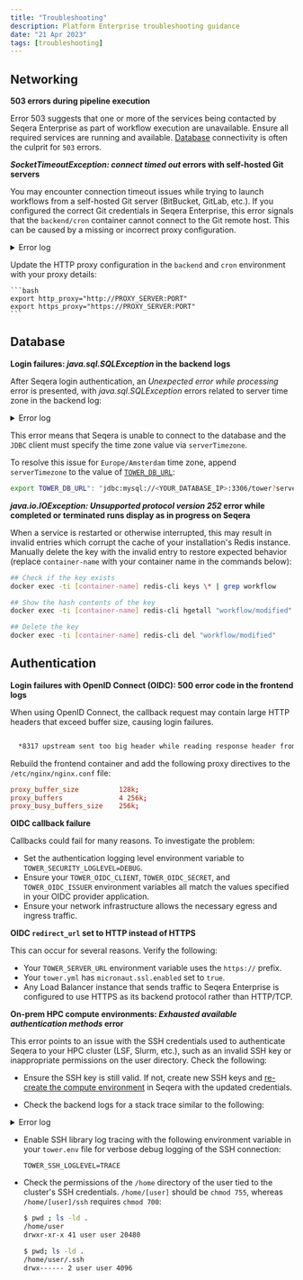 ```yaml
---
title: "Troubleshooting"
description: Platform Enterprise troubleshooting guidance
date: "21 Apr 2023"
tags: [troubleshooting]
---
```


## Networking

**503 errors during pipeline execution**

Error 503 suggests that one or more of the services being contacted by Seqera Enterprise as part of workflow execution are unavailable. Ensure all required services are running and available. [Database](./configuration/overview.mdx#seqera-and-redis-databases) connectivity is often the culprit for `503` errors.

**_SocketTimeoutException: connect timed out_ errors with self-hosted Git servers**

You may encounter connection timeout issues while trying to launch workflows from a self-hosted Git server (BitBucket, GitLab, etc.). If you configured the correct Git credentials in Seqera Enterprise, this error signals that the `backend/cron` container cannot connect to the Git remote host. This can be caused by a missing or incorrect proxy configuration.

<details>
  <summary>Error log</summary>

  ```bash

  ERROR i.s.t.c.GlobalErrorController - Unexpected error while processing - Error ID: 6h3HBUkaPe03vgzoDPc5HO
  java.net.SocketTimeoutException: connect timed out
          at java.base/java.net.PlainSocketImpl.socketConnect(Native Method)
          at java.base/java.net.AbstractPlainSocketImpl.doConnect(AbstractPlainSocketImpl.java:399)
          at java.base/java.net.AbstractPlainSocketImpl.connectToAddress(AbstractPlainSocketImpl.java:242)
          at java.base/java.net.AbstractPlainSocketImpl.connect(AbstractPlainSocketImpl.java:224)
          at java.base/java.net.SocksSocketImpl.connect(SocksSocketImpl.java:392)
          at java.base/java.net.Socket.connect(Socket.java:609)
          at java.base/sun.security.ssl.SSLSocketImpl.connect(SSLSocketImpl.java:289)
          at java.base/sun.net.NetworkClient.doConnect(NetworkClient.java:177)
          at java.base/sun.net.www.http.HttpClient.openServer(HttpClient.java:474)
          at java.base/sun.net.www.http.HttpClient.openServer(HttpClient.java:569)
          at java.base/sun.net.www.protocol.https.HttpsClient.<init>(HttpsClient.java:265)
          at java.base/sun.net.www.protocol.https.HttpsClient.New(HttpsClient.java:372)
          at java.base/sun.net.www.protocol.https.AbstractDelegateHttpsURLConnection.getNewHttpClient(AbstractDelegateHttpsURLConnection.java:203)
          at java.base/sun.net.www.protocol.http.HttpURLConnection.plainConnect0(HttpURLConnection.java:1187)
          at java.base/sun.net.www.protocol.http.HttpURLConnection.plainConnect(HttpURLConnection.java:1081)
          at java.base/sun.net.www.protocol.https.AbstractDelegateHttpsURLConnection.connect(AbstractDelegateHttpsURLConnection.java:189)
          at java.base/sun.net.www.protocol.http.HttpURLConnection.getInputStream0(HttpURLConnection.java:1592)
          at java.base/sun.net.www.protocol.http.HttpURLConnection.getInputStream(HttpURLConnection.java:1520)
          at java.base/java.net.HttpURLConnection.getResponseCode(HttpURLConnection.java:527)
          at java.base/sun.net.www.protocol.https.HttpsURLConnectionImpl.getResponseCode(HttpsURLConnectionImpl.java:334)
          at nextflow.scm.RepositoryProvider.checkResponse(RepositoryProvider.groovy:167)
          at nextflow.scm.RepositoryProvider.invoke(RepositoryProvider.groovy:136)
          at nextflow.scm.RepositoryProvider.memoizedMethodPriv$invokeAndParseResponseString(RepositoryProvider.groovy:218)
          at java.base/jdk.internal.reflect.NativeMethodAccessorImpl.invoke0(Native Method)
          at java.base/jdk.internal.reflect.NativeMethodAccessorImpl.invoke(NativeMethodAccessorImpl.java:62)
          at java.base/jdk.internal.reflect.DelegatingMethodAccessorImpl.invoke(DelegatingMethodAccessorImpl.java:43)
          at java.base/java.lang.reflect.Method.invoke(Method.java:566)
          at org.codehaus.groovy.reflection.CachedMethod.invoke(CachedMethod.java:107)
          at groovy.lang.MetaMethod.doMethodInvoke(MetaMethod.java:323)
          at groovy.lang.MetaClassImpl.invokeMethod(MetaClassImpl.java:1259)
          at groovy.lang.MetaClassImpl.invokeMethod(MetaClassImpl.java:1026)
          at org.codehaus.groovy.runtime.InvokerHelper.invokePogoMethod(InvokerHelper.java:1029)
          at org.codehaus.groovy.runtime.InvokerHelper.invokeMethod(InvokerHelper.java:1012)
          at org.codehaus.groovy.runtime.InvokerHelper.invokeMethodSafe(InvokerHelper.java:101)
          at nextflow.scm.RepositoryProvider$_closure2.doCall(RepositoryProvider.groovy)
          at java.base/jdk.internal.reflect.NativeMethodAccessorImpl.invoke0(Native Method)
          at java.base/jdk.internal.reflect.NativeMethodAccessorImpl.invoke(NativeMethodAccessorImpl.java:62)
          at java.base/jdk.internal.reflect.DelegatingMethodAccessorImpl.invoke(DelegatingMethodAccessorImpl.java:43)
          at java.base/java.lang.reflect.Method.invoke(Method.java:566)
          at org.codehaus.groovy.reflection.CachedMethod.invoke(CachedMethod.java:107)
          at groovy.lang.MetaMethod.doMethodInvoke(MetaMethod.java:323)
          at org.codehaus.groovy.runtime.metaclass.ClosureMetaClass.invokeMethod(ClosureMetaClass.java:263)
          at groovy.lang.MetaClassImpl.invokeMethod(MetaClassImpl.java:1026)
          at groovy.lang.Closure.call(Closure.java:412)
          at org.codehaus.groovy.runtime.memoize.Memoize$MemoizeFunction.lambda$call$0(Memoize.java:137)
          at org.codehaus.groovy.runtime.memoize.ConcurrentCommonCache.getAndPut(ConcurrentCommonCache.java:137)
          at org.codehaus.groovy.runtime.memoize.ConcurrentCommonCache.getAndPut(ConcurrentCommonCache.java:113)
          at org.codehaus.groovy.runtime.memoize.Memoize$MemoizeFunction.call(Memoize.java:136)
          at groovy.lang.Closure.call(Closure.java:428)
          at nextflow.scm.RepositoryProvider.invokeAndParseResponse(RepositoryProvider.groovy)
          at java.base/jdk.internal.reflect.NativeMethodAccessorImpl.invoke0(Native Method)
          at java.base/jdk.internal.reflect.NativeMethodAccessorImpl.invoke(NativeMethodAccessorImpl.java:62)
          at java.base/jdk.internal.reflect.DelegatingMethodAccessorImpl.invoke(DelegatingMethodAccessorImpl.java:43)
          at java.base/java.lang.reflect.Method.invoke(Method.java:566)
          at org.codehaus.groovy.runtime.callsite.PlainObjectMetaMethodSite.doInvoke(PlainObjectMetaMethodSite.java:43)
          at org.codehaus.groovy.runtime.callsite.PogoMetaMethodSite$PogoCachedMethodSiteNoUnwrapNoCoerce.invoke(PogoMetaMethodSite.java:193)
          at org.codehaus.groovy.runtime.callsite.PogoMetaMethodSite.callCurrent(PogoMetaMethodSite.java:61)
          at org.codehaus.groovy.runtime.callsite.AbstractCallSite.callCurrent(AbstractCallSite.java:185)
          at nextflow.scm.BitbucketRepositoryProvider.getCloneUrl(BitbucketRepositoryProvider.groovy:114)
          at nextflow.scm.AssetManager.memoizedMethodPriv$getGitRepositoryUrl(AssetManager.groovy:394)
          at java.base/jdk.internal.reflect.NativeMethodAccessorImpl.invoke0(Native Method)
          at java.base/jdk.internal.reflect.NativeMethodAccessorImpl.invoke(NativeMethodAccessorImpl.java:62)
          at java.base/jdk.internal.reflect.DelegatingMethodAccessorImpl.invoke(DelegatingMethodAccessorImpl.java:43)
          at java.base/java.lang.reflect.Method.invoke(Method.java:566)
          at org.codehaus.groovy.reflection.CachedMethod.invoke(CachedMethod.java:107)
          at groovy.lang.MetaMethod.doMethodInvoke(MetaMethod.java:323)
          at groovy.lang.MetaClassImpl.invokeMethod(MetaClassImpl.java:1259)
          at groovy.lang.MetaClassImpl.invokeMethod(MetaClassImpl.java:1026)
          at org.codehaus.groovy.runtime.InvokerHelper.invokePogoMethod(InvokerHelper.java:1029)
          at org.codehaus.groovy.runtime.InvokerHelper.invokeMethod(InvokerHelper.java:1012)
          at org.codehaus.groovy.runtime.InvokerHelper.invokeMethodSafe(InvokerHelper.java:101)
          at nextflow.scm.AssetManager$_closure1.doCall(AssetManager.groovy)
          at nextflow.scm.AssetManager$_closure1.doCall(AssetManager.groovy)
          at java.base/jdk.internal.reflect.NativeMethodAccessorImpl.invoke0(Native Method)
          at java.base/jdk.internal.reflect.NativeMethodAccessorImpl.invoke(NativeMethodAccessorImpl.java:62)
          at java.base/jdk.internal.reflect.DelegatingMethodAccessorImpl.invoke(DelegatingMethodAccessorImpl.java:43)
          at java.base/java.lang.reflect.Method.invoke(Method.java:566)
          at org.codehaus.groovy.reflection.CachedMethod.invoke(CachedMethod.java:107)
          at groovy.lang.MetaMethod.doMethodInvoke(MetaMethod.java:323)
          at org.codehaus.groovy.runtime.metaclass.ClosureMetaClass.invokeMethod(ClosureMetaClass.java:263)
          at groovy.lang.MetaClassImpl.invokeMethod(MetaClassImpl.java:1026)
          at groovy.lang.Closure.call(Closure.java:412)
          at org.codehaus.groovy.runtime.memoize.Memoize$MemoizeFunction.lambda$call$0(Memoize.java:137)
          at org.codehaus.groovy.runtime.memoize.ConcurrentCommonCache.getAndPut(ConcurrentCommonCache.java:137)
          at org.codehaus.groovy.runtime.memoize.ConcurrentCommonCache.getAndPut(ConcurrentCommonCache.java:113)
          at org.codehaus.groovy.runtime.memoize.Memoize$MemoizeFunction.call(Memoize.java:136)
          at groovy.lang.Closure.call(Closure.java:406)
          at nextflow.scm.AssetManager.getGitRepositoryUrl(AssetManager.groovy)

  ```

</details>

Update the HTTP proxy configuration in the `backend` and `cron` environment with your proxy details:

    ```bash
    export http_proxy="http://PROXY_SERVER:PORT"
    export https_proxy="https://PROXY_SERVER:PORT"
    ```

## Database

**Login failures: _java.sql.SQLException_ in the backend logs**

After Seqera login authentication, an _Unexpected error while processing_ error is presented, with _java.sql.SQLException_ errors related to server time zone in the backend log:

<details>
  <summary>Error log</summary>

  ```
  io.micronaut.transaction.exceptions.CannotCreateTransactionException: Could not open Hibernate Session for transaction
  …
  Caused by: org.hibernate.exception.GenericJDBCException: Unable to acquire JDBC Connection
  …
  java.sql.SQLException: The server time zone value 'CEST' is unrecognized or represents more than one time zone. You must configure either the server or JDBC driver (via the 'serverTimezone' configuration property) to use a more specific time zone value if you want to utilize time zone support.
  …
  ```

</details>

This error means that Seqera is unable to connect to the database and the `JDBC` client must specify the time zone value via `serverTimezone`.

To resolve this issue for `Europe/Amsterdam` time zone, append `serverTimezone` to the value of [`TOWER_DB_URL`](./configuration/overview.mdx#tower-and-redis-databases):

```bash
export TOWER_DB_URL": "jdbc:mysql://<YOUR_DATABASE_IP>:3306/tower?serverTimezone=Europe/Amsterdam"
```

**_java.io.IOException: Unsupported protocol version 252_ error while completed or terminated runs display as in progress on Seqera**

When a service is restarted or otherwise interrupted, this may result in invalid entries which corrupt the cache of your installation's Redis instance. Manually delete the key with the invalid entry to restore expected behavior (replace `container-name` with your container name in the commands below):

```bash
## Check if the key exists
docker exec -ti [container-name] redis-cli keys \* | grep workflow

## Show the hash contents of the key
docker exec -ti [container-name] redis-cli hgetall "workflow/modified"

## Delete the key
docker exec -ti [container-name] redis-cli del "workflow/modified"
```

## Authentication

**Login failures with OpenID Connect (OIDC): 500 error code in the frontend logs**

When using OpenID Connect, the callback request may contain large HTTP headers that exceed buffer size, causing login failures.

```bash

  *8317 upstream sent too big header while reading response header from upstream, client: 10.170.157.186, server: localhost, request: "GET /oauth/callback

```

Rebuild the frontend container and add the following proxy directives to the `/etc/nginx/nginx.conf` file:

```conf
proxy_buffer_size          128k;
proxy_buffers              4 256k;
proxy_busy_buffers_size    256k;
```

**OIDC callback failure**

Callbacks could fail for many reasons. To investigate the problem:

- Set the authentication logging level environment variable to `TOWER_SECURITY_LOGLEVEL=DEBUG`.
- Ensure your `TOWER_OIDC_CLIENT`, `TOWER_OIDC_SECRET`, and `TOWER_OIDC_ISSUER` environment variables all match the values specified in your OIDC provider application.
- Ensure your network infrastructure allows the necessary egress and ingress traffic.

**OIDC `redirect_url` set to HTTP instead of HTTPS**

This can occur for several reasons. Verify the following:

- Your `TOWER_SERVER_URL` environment variable uses the `https://` prefix.
- Your `tower.yml` has `micronaut.ssl.enabled` set to `true`.
- Any Load Balancer instance that sends traffic to Seqera Enterprise is configured to use HTTPS as its backend protocol rather than HTTP/TCP.

**On-prem HPC compute environments: _Exhausted available authentication methods_ error**

This error points to an issue with the SSH credentials used to authenticate Seqera to your HPC cluster (LSF, Slurm, etc.), such as an invalid SSH key or inappropriate permissions on the user directory. Check the following:

- Ensure the SSH key is still valid. If not, create new SSH keys and [re-create the compute environment](../compute-envs/hpc.mdx) in Seqera with the updated credentials.

- Check the backend logs for a stack trace similar to the following:

<details>
  <summary>Error log</summary>

  ```
  [io-executor-thread-2] 10.42.0.1 ERROR i.s.t.c.GlobalErrorController - Unexpected error while processing - Error ID: 5d7rDpS8pByF8YqfUVPvB4
  net.schmizz.sshj.userauth.UserAuthException: Exhausted available authentication methods
      at net.schmizz.sshj.SSHClient.auth(SSHClient.java:227)
      at net.schmizz.sshj.SSHClient.authPublickey(SSHClient.java:342)
      at net.schmizz.sshj.SSHClient.authPublickey(SSHClient.java:360)
      at io.seqera.tower.service.platform.ssh.SSHClientFactory.createClient(SSHClientFactory.groovy:110)
  ..
  ..
  Caused by: net.schmizz.sshj.userauth.UserAuthException: Problem getting public key from PKCS5KeyFile{resource=[PrivateKeyStringResource]}
      at net.schmizz.sshj.userauth.method.KeyedAuthMethod.putPubKey(KeyedAuthMethod.java:47)
      at net.schmizz.sshj.userauth.method.AuthPublickey.buildReq(AuthPublickey.java:62)
      at net.schmizz.sshj.userauth.method.AuthPublickey.buildReq(AuthPublickey.java:81)
      at net.schmizz.sshj.userauth.method.AbstractAuthMethod.request(AbstractAuthMethod.java:68)
      at net.schmizz.sshj.userauth.UserAuthImpl.authenticate(UserAuthImpl.java:73)
      at net.schmizz.sshj.SSHClient.auth(SSHClient.java:221)
      ... 91 common frames omitted
  Caused by: net.schmizz.sshj.userauth.keyprovider.PKCS5KeyFile$FormatException: Length mismatch: 1152 != 1191
      at net.schmizz.sshj.userauth.keyprovider.PKCS5KeyFile$ASN1Data.<init>(PKCS5KeyFile.java:248)
  ```

</details>

- Enable SSH library log tracing with the following environment variable in your `tower.env` file for verbose debug logging of the SSH connection:

  ```env
  TOWER_SSH_LOGLEVEL=TRACE
  ```

- Check the permissions of the `/home` directory of the user tied to the cluster's SSH credentials. `/home/[user]` should be `chmod 755`, whereas `/home/[user]/ssh` requires `chmod 700`:

  ```bash
  $ pwd ; ls -ld .
  /home/user
  drwxr-xr-x 41 user user 20480

  $ pwd; ls -ld .
  /home/user/.ssh
  drwx------ 2 user user 4096

  ```
